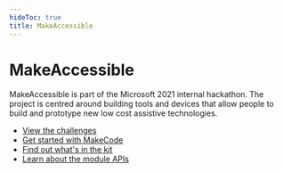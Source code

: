 ```yaml
---
hideToc: true
title: MakeAccessible
---
```


# MakeAccessible

MakeAccessible is part of the Microsoft 2021 internal hackathon. The project is centred around building tools and devices that allow people to build and prototype new low cost assistive technologies.

-   [View the challenges](/makeaccessible/challenges)
-   [Get started with MakeCode](/clients/makecode/)
-   [Find out what's in the kit](/devices/microsoft-research/makeaccessible2021kitv10/)
-   [Learn about the module APIs](/clients/makecode/extensions)
